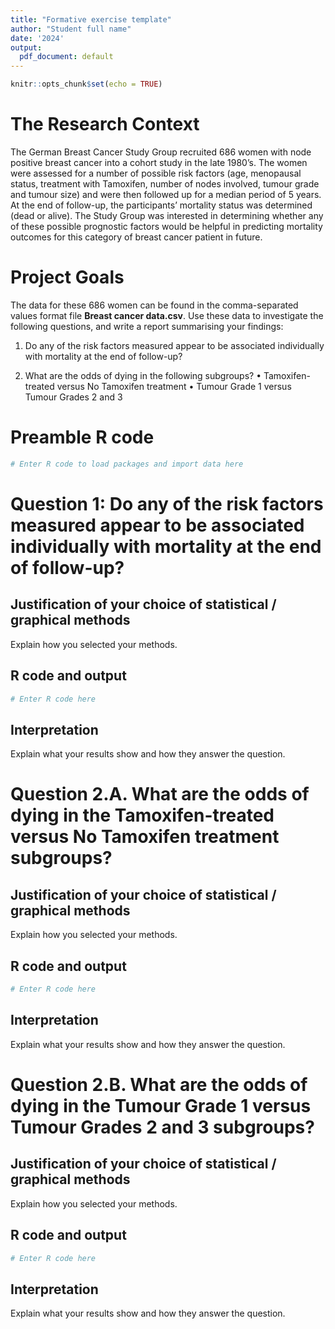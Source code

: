```yaml
---
title: "Formative exercise template"
author: "Student full name"
date: '2024'
output:
  pdf_document: default
---
```


```r
knitr::opts_chunk$set(echo = TRUE)
```

# The Research Context
The German Breast Cancer Study Group recruited 686 women with node positive breast cancer into a cohort study in the late 1980’s. The women were assessed for a number of possible risk factors (age, menopausal status, treatment with Tamoxifen, number of nodes involved, tumour grade and tumour size) and were then followed up for a median period of 5 years. At the end of follow-up, the participants’ mortality status was determined (dead or alive). The Study Group was interested in determining whether any of these possible prognostic factors would be helpful in predicting mortality outcomes for this category of breast cancer patient in future.

# Project Goals
The data for these 686 women can be found in the comma-separated values format file **Breast cancer data.csv**. Use these data to investigate the following questions, and write a report summarising your findings:

1.	Do any of the risk factors measured appear to be associated individually with mortality at the end of follow-up?

2.	What are the odds of dying in the following subgroups?
•	Tamoxifen-treated versus No Tamoxifen treatment
•	Tumour Grade 1 versus Tumour Grades 2 and 3


# Preamble R code
```r
# Enter R code to load packages and import data here
```

# Question 1: Do any of the risk factors measured appear to be associated individually with mortality at the end of follow-up?
## Justification of your choice of statistical / graphical methods
Explain how you selected your methods.

## R code and output
```r
# Enter R code here

```

## Interpretation
Explain what your results show and how they answer the question.

# Question 2.A. What are the odds of dying in the Tamoxifen-treated versus No Tamoxifen treatment subgroups?
## Justification of your choice of statistical / graphical methods
Explain how you selected your methods.

## R code and output
```r
# Enter R code here

```

## Interpretation
Explain what your results show and how they answer the question.

# Question 2.B. What are the odds of dying in the Tumour Grade 1 versus Tumour Grades 2 and 3 subgroups?
## Justification of your choice of statistical / graphical methods
Explain how you selected your methods.

## R code and output
```r
# Enter R code here

```

## Interpretation
Explain what your results show and how they answer the question.
